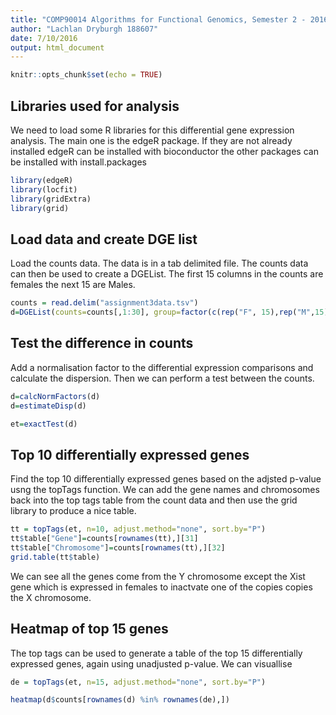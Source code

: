 ```yaml
---
title: "COMP90014 Algorithms for Functional Genomics, Semester 2 - 2016, Assignment 3"
author: "Lachlan Dryburgh 188607"
date: 7/10/2016
output: html_document
---
```


```r
knitr::opts_chunk$set(echo = TRUE)
```

## Libraries used for analysis

We need to load some R libraries for this differential gene expression analysis.  The main one is the edgeR package.  If they are not already installed edgeR can be installed with bioconductor the other packages can be installed with install.packages

```r
library(edgeR)
library(locfit)
library(gridExtra)
library(grid)
```

## Load data and create DGE list

Load the counts data.  The data is in a tab delimited file.
The counts data can then be used to create a DGEList.  The first 15 columns in the counts are females the next 15 are Males.

```r
counts = read.delim("assignment3data.tsv")
d=DGEList(counts=counts[,1:30], group=factor(c(rep("F", 15),rep("M",15))))
```

## Test the difference in counts

Add a normalisation factor to the differential expression comparisons and calculate the dispersion.  Then we can perform a test between the counts.

```r
d=calcNormFactors(d)
d=estimateDisp(d)

et=exactTest(d)
```

## Top 10 differentially expressed genes

Find the top 10 differentially expressed genes based on the adjsted p-value usng the topTags function.  We can add the gene names and chromosomes back into the top tags table from the count data and then use the grid library to produce a nice table.
```r
tt = topTags(et, n=10, adjust.method="none", sort.by="P")
tt$table["Gene"]=counts[rownames(tt),][31]
tt$table["Chromosome"]=counts[rownames(tt),][32]
grid.table(tt$table)
```


We can see all the genes come from the Y chromosome except the Xist gene which is expressed in females to inactvate one of the copies copies the X chromosome.


## Heatmap of top 15 genes

The top tags can be used to generate a table of the top 15 differentially expressed genes, again using unadjusted p-value.  We can visuallise

```r
de = topTags(et, n=15, adjust.method="none", sort.by="P")

heatmap(d$counts[rownames(d) %in% rownames(de),])
```

